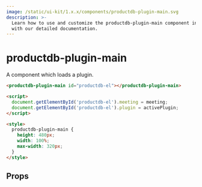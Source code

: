```yaml
---
image: /static/ui-kit/1.x.x/components/productdb-plugin-main.svg
description: >-
  Learn how to use and customize the productdb-plugin-main component in ProductDB's UI Kit
  with our detailed documentation.
---
```


# productdb-plugin-main

A component which loads a plugin.

```html
<productdb-plugin-main id="productdb-el"></productdb-plugin-main>

<script>
  document.getElementById('productdb-el').meeting = meeting;
  document.getElementById('productdb-el').plugin = activePlugin;
</script>

<style>
  productdb-plugin-main {
    height: 480px;
    width: 100%;
    max-width: 320px;
  }
</style>
```

## Props

<PropsTable of="productdb-plugin-main" />

<head>
  <title>UI Kit productdb-plugin-main</title>
</head>
